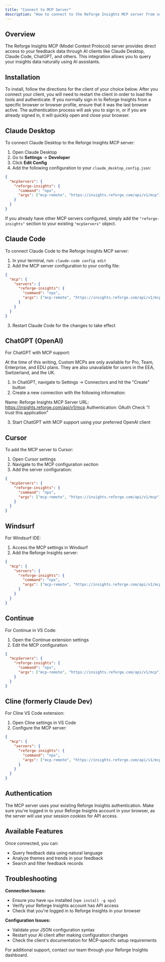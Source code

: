 ```yaml
---
title: "Connect to MCP Server"
description: "How to connect to the Reforge Insights MCP server from various AI clients."
---
```


## Overview

The Reforge Insights MCP (Model Context Protocol) server provides direct access to your feedback data through AI clients like Claude Desktop, Claude Code, ChatGPT, and others. This integration allows you to query your insights data naturally using AI assistants.

## Installation

To install, follow the directions for the client of your choice below. After you connect your client, you will need to restart the client in order to load the tools and authenticate. If you normally sign in to Reforge Insights from a specific browser or browser profile, ensure that it was the last browser active. The authentication process will ask you to sign in, or if you are already signed in, it will quickly open and close your browser.

## Claude Desktop

To connect Claude Desktop to the Reforge Insights MCP server:

1. Open Claude Desktop
2. Go to **Settings** → **Developer**
3. Click **Edit Config**
4. Add the following configuration to your `claude_desktop_config.json`:

```json
{
  "mcpServers": {
    "reforge-insights": {
      "command": "npx",
      "args": ["mcp-remote", "https://insights.reforge.com/api/v1/mcp"]
    }
  }
}
```

If you already have other MCP servers configured, simply add the `"reforge-insights"` section to your existing `"mcpServers"` object.

## Claude Code

To connect Claude Code to the Reforge Insights MCP server:

1. In your terminal, run: `claude-code config edit`
2. Add the MCP server configuration to your config file:

```json
{
  "mcp": {
    "servers": {
      "reforge-insights": {
        "command": "npx",
        "args": ["mcp-remote", "https://insights.reforge.com/api/v1/mcp"]
      }
    }
  }
}
```

3. Restart Claude Code for the changes to take effect

## ChatGPT (OpenAI)

For ChatGPT with MCP support:

At the time of this writing, Custom MCPs are only available for Pro, Team, Enterprise, and EDU plans. They are also unavailable for users in the EEA, Switzerland, and the UK.

1. In ChatGPT, navigate to Settings -> Connectors and hit the "Create" button
2. Create a new connection with the following information:

Name: Reforge Insights
MCP Server URL: https://insights.reforge.com/api/v1/mcp
Authentication: OAuth
Check "I trust this application"

3. Start ChatGPT with MCP support using your preferred OpenAI client

## Cursor

To add the MCP server to Cursor:

1. Open Cursor settings
2. Navigate to the MCP configuration section
3. Add the server configuration:

```json
{
  "mcpServers": {
    "reforge-insights": {
      "command": "npx",
      "args": ["mcp-remote", "https://insights.reforge.com/api/v1/mcp"]
    }
  }
}
```

## Windsurf

For Windsurf IDE:

1. Access the MCP settings in Windsurf
2. Add the Reforge Insights server:

```json
{
  "mcp": {
    "servers": {
      "reforge-insights": {
        "command": "npx",
        "args": ["mcp-remote", "https://insights.reforge.com/api/v1/mcp"]
      }
    }
  }
}
```

## Continue

For Continue in VS Code:

1. Open the Continue extension settings
2. Edit the MCP configuration:

```json
{
  "mcpServers": {
    "reforge-insights": {
      "command": "npx",
      "args": ["mcp-remote", "https://insights.reforge.com/api/v1/mcp"]
    }
  }
}
```

## Cline (formerly Claude Dev)

For Cline VS Code extension:

1. Open Cline settings in VS Code
2. Configure the MCP server:

```json
{
  "mcp": {
    "servers": {
      "reforge-insights": {
        "command": "npx",
        "args": ["mcp-remote", "https://insights.reforge.com/api/v1/mcp"]
      }
    }
  }
}
```

## Authentication

The MCP server uses your existing Reforge Insights authentication. Make sure you're logged in to your Reforge Insights account in your browser, as the server will use your session cookies for API access.

## Available Features

Once connected, you can:

- Query feedback data using natural language
- Analyze themes and trends in your feedback
- Search and filter feedback records

## Troubleshooting

**Connection Issues:**

- Ensure you have `npx` installed (`npm install -g npx`)
- Verify your Reforge Insights account has API access
- Check that you're logged in to Reforge Insights in your browser

**Configuration Issues:**

- Validate your JSON configuration syntax
- Restart your AI client after making configuration changes
- Check the client's documentation for MCP-specific setup requirements

For additional support, contact our team through your Reforge Insights dashboard.
